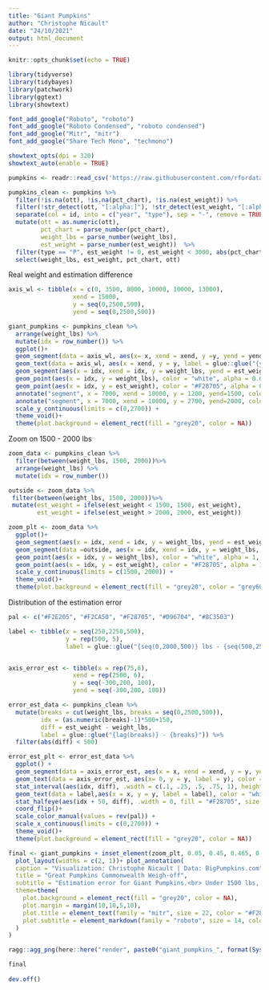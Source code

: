 ```yaml
---
title: "Giant Pumpkins"
author: "Christophe Nicault"
date: "24/10/2021"
output: html_document
---
```



```r
knitr::opts_chunk$set(echo = TRUE)
```


```r

library(tidyverse)
library(tidybayes)
library(patchwork)
library(ggtext)
library(showtext)

font_add_google("Roboto", "roboto")
font_add_google("Roboto Condensed", "roboto condensed")
font_add_google("Mitr", "mitr")
font_add_google("Share Tech Mono", "techmono")

showtext_opts(dpi = 320)
showtext_auto(enable = TRUE)

```

```r

pumpkins <- readr::read_csv('https://raw.githubusercontent.com/rfordatascience/tidytuesday/master/data/2021/2021-10-19/pumpkins.csv')

```



```r

pumpkins_clean <- pumpkins %>%
  filter(!is.na(ott), !is.na(pct_chart), !is.na(est_weight)) %>%
  filter(!str_detect(ott, "[:alpha:]"), !str_detect(est_weight, "[:alpha:]"), !str_detect(weight_lbs, "[:alpha:]")) %>% 
  separate(col = id, into = c("year", "type"), sep = "-", remove = TRUE) %>% 
  mutate(ott = as.numeric(ott),
         pct_chart = parse_number(pct_chart),
         weight_lbs = parse_number(weight_lbs),
         est_weight = parse_number(est_weight))  %>%
  filter(type == "P", est_weight != 0, est_weight < 3000, abs(pct_chart) < 100) %>%
  select(weight_lbs, est_weight, pct_chart, ott)

```

Real weight and estimation difference

```r

axis_wl <- tibble(x = c(0, 3500, 8000, 10000, 10000, 13000),
                  xend = 15000,
                  y = seq(0,2500,500),
                  yend = seq(0,2500,500))

giant_pumpkins <- pumpkins_clean %>%
  arrange(weight_lbs) %>%
  mutate(idx = row_number()) %>%
  ggplot()+
  geom_segment(data = axis_wl, aes(x= x, xend = xend, y =y, yend = yend), linetype = "13", color = "white") +
  geom_text(data = axis_wl, aes(x = xend, y = y, label = glue::glue("{y} lbs")), hjust = 1, nudge_y = 50, color = "white", family = "roboto condensed") +
  geom_segment(aes(x = idx, xend = idx, y = weight_lbs, yend = est_weight), alpha = 1, size = 0.2, color = "grey60")+
  geom_point(aes(x = idx, y = weight_lbs), color = "white", alpha = 0.6, size = 0.8) +
  geom_point(aes(x = idx, y = est_weight), color = "#F28705", alpha = 0.2, size = 0.8) +
  annotate("segment", x = 7000, xend = 10000, y = 1200, yend=1500, color = "white", linetype = "13") +
  annotate("segment", x = 7000, xend = 10000, y = 2700, yend=2000, color = "white", linetype = "13") +
  scale_y_continuous(limits = c(0,2700)) +
  theme_void()+
  theme(plot.background = element_rect(fill = "grey20", color = NA))

```

Zoom on 1500 - 2000 lbs

```r

zoom_data <- pumpkins_clean %>%
  filter(between(weight_lbs, 1500, 2000))%>%
  arrange(weight_lbs) %>%
  mutate(idx = row_number())

outside <- zoom_data %>%
 filter(between(weight_lbs, 1500, 2000))%>%
 mutate(est_weight = ifelse(est_weight < 1500, 1500, est_weight),
        est_weight = ifelse(est_weight > 2000, 2000, est_weight)) 

zoom_plt <- zoom_data %>%
  ggplot()+
  geom_segment(aes(x = idx, xend = idx, y = weight_lbs, yend = est_weight), alpha = 1, size = 0.2, color = "grey60")+
  geom_segment(data =outside, aes(x = idx, xend = idx, y = weight_lbs, yend = est_weight), alpha = 1, size = 0.2, color = "grey60", linetype = "13", inherit.aes = FALSE)+
  geom_point(aes(x = idx, y = weight_lbs), color = "white", alpha = 1, size = 0.8) +
  geom_point(aes(x = idx, y = est_weight), color = "#F28705", alpha = 1, size = 0.8) +
  scale_y_continuous(limits = c(1500, 2000)) +
  theme_void()+
  theme(plot.background = element_rect(fill = "grey20", color = "grey60", size = 2))

```

Distribution of the estimation error

```r

pal <- c("#F2E205", "#F2CA50", "#F28705", "#D96704", "#8C3503")

label <- tibble(x = seq(250,2250,500),
                y = rep(500, 5),
                label = glue::glue("{seq(0,2000,500)} lbs - {seq(500,2500,500)} lbs"))


axis_error_est <- tibble(x = rep(75,6),
                  xend = rep(2500, 6),
                  y = seq(-300,200, 100),
                  yend = seq(-300,200, 100))

error_est_data <- pumpkins_clean %>%
  mutate(breaks = cut(weight_lbs, breaks = seq(0,2500,500)),
         idx = (as.numeric(breaks)-1)*500+150,
         diff = est_weight - weight_lbs,
         label = glue::glue("{lag(breaks)} - {breaks}")) %>% 
  filter(abs(diff) < 500)

error_est_plt <- error_est_data %>%
  ggplot() +
  geom_segment(data = axis_error_est, aes(x = x, xend = xend, y = y, yend = yend), linetype = "13", color = "grey60") +
  geom_text(data = axis_error_est, aes(x= 0, y = y, label = y), color = "white", family = "roboto condensed") +
  stat_interval(aes(idx, diff), .width = c(.1, .25, .5, .75, 1), height = 5, show.legend = F) +
  geom_text(data = label,aes(x = x, y = y, label = label), color = "white", hjust = 1, family = "roboto condensed") +
  stat_halfeye(aes(idx + 50, diff), .width = 0, fill = "#F28705", size = 0.5, point_color = "white") +
  coord_flip()+
  scale_color_manual(values = rev(pal)) +
  scale_x_continuous(limits = c(0,2700)) +
  theme_void()+
  theme(plot.background = element_rect(fill = "grey20", color = NA))

```


```r

final <- giant_pumpkins + inset_element(zoom_plt, 0.05, 0.45, 0.465, 0.96) + error_est_plt + 
  plot_layout(widths = c(2, 1))+ plot_annotation(
  caption = "Visualization: Christophe Nicault | Data: BigPumpkins.com",
  title = "Great Pumpkins Commonwealth Weigh-off",
  subtitle = "Estimation error for Giant Pumpkins.<br> Under 1500 lbs, the <span style='color:#F28705'>estimated weight</span> is normally distributed around the real weight of the pumpkins.<br>Above 1500 lbs, the estimation tend to be lower than the real value with a difference in average of 100 lbs.",
  theme=theme(
    plot.background = element_rect(fill = "grey20", color = NA),
    plot.margin = margin(10,10,5,10),
    plot.title = element_text(family = "mitr", size = 22, color = "#F28705", hjust = 0.5, margin = margin(5,0,10,0)),
    plot.subtitle = element_markdown(family = "roboto", size = 14, color = "white", hjust = 0.5, margin = margin(5,0,15,0),lineheight = 1.2),         plot.caption = element_text(family = "techmono", size = 11, color = "white", hjust = 0.95, margin = margin(5,0,5,0))     
  )
)

ragg::agg_png(here::here("render", paste0("giant_pumpkins_", format(Sys.time(), "%Y%m%d_%H%M%S"), ".png")), res = 320, width = 16, height = 10, units = "in")

final
  
dev.off()

```


